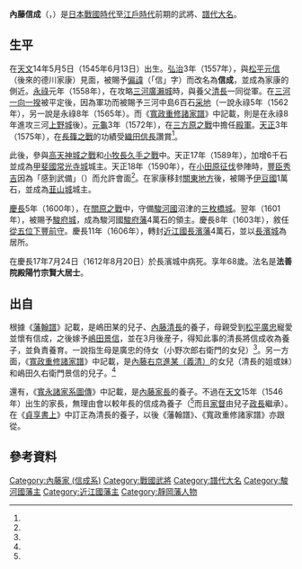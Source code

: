 {{Infobox officeholder
| name               = 內藤信成
| image              = Naitō Nobunari.jpg
| caption            = 

| office            = {{link-ja|長濱藩|長浜藩}}藩主
| term_start        = 1606年
| term_end          = 1612年
| predecessor       = 
| successor         = [[內藤信正|內藤信正]]

| office1            = [[駿府藩|駿府藩]]藩主
| term_start1        = 1601年
| term_end1          = 1606年
| predecessor1       = 
| successor1         = [[德川賴宣|德川賴宣]]

| birth_name         = 	
| birth_date         = {{birth date|1545|6|13}}<br>（[[天文_(後奈良天皇)|天文]]14年5月5日<ref name="choya"/>）
| birth_place        = 
| death_date         = {{death date and age|1612|8|20|1545|6|13}}<br>（[[慶長|慶長]]17年7月24日<ref name="kansei">《[[寬政重修諸家譜|寬政重修諸家譜]]》</ref>）
| death_place        = 
| module             = {{日本武士|child=yes
|時代= [[日本戰國時代|日本戰國時代]]—[[江戶時代|江戶時代]]前期
|幼名= 
|改名= 
|别名= 三左衛門（通稱）
|諡号= 
|神号= 
|戒名= 法善院殿陽竹宗賢大居士
|洗禮名= 
|墓所= 
|朝廷官位= [[從五位下|從五位下]][[豐前守|豐前守]]
|幕府職位= 
|主君= [[德川家康|德川家康]]→[[德川秀忠|秀忠]]
|藩= [[駿河國|駿河國]][[駿府藩|駿府藩]]主→[[近江國|近江國]][[長濱藩|長濱藩]]主
|氏族= [[內藤家_(信成系)|內藤家 (信成系)]]
|父= [[松平廣忠|松平廣忠]]<ref name="hankanfu">《[[藩翰譜|藩翰譜]]》</ref>或[[嶋田景信|嶋田景信]]<ref name="kansei"/>
|母=[[內藤氏|內藤氏]]<ref name="kansei"/>或[[小野氏|小野氏]]<ref name="choya">《朝野舊聞裒藁》</ref>
|養父= [[內藤清長|內藤清長]]<ref name="jokyo">《[[貞享書上|貞享書上]]》</ref><ref name="hankanfu"/><ref name="kansei"/>）或[[內藤家長|內藤家長]]（《[[寬永諸家系圖傳|寬永諸家系圖傳]]》）
|養母= 
|兄弟= 
|姐妹= 
|正室= [[粟生長勝|粟生筑前守長勝]]的女兒
|側室= 
|子= '''[[內藤信正|信正]]'''、[[內藤信廣|信廣]]
|女= 三條某室、[[井出正信|井出正信]]室、[[遠藤俊春|遠藤俊春]]室、[[丹羽定明|丹羽定明]]室（後來成為[[樅山貞正|樅山貞正]]室）
|養子= 
|養女= 
 }}
}}

'''內藤信成'''（{{jpn|j=内藤 信成|kana=ないとう のぶなり|rm=Naitō Nobunari}}，{{bd|1545年|6月13日|1612年|8月20日|}}）是[[日本戰國時代|日本戰國時代]]至[[江戶時代|江戶時代]]前期的武將、[[譜代大名|譜代大名]]。

== 生平 ==
在[[天文_(後奈良天皇)|天文]]14年5月5日（1545年6月13日）出生。[[弘治_(後奈良天皇)|弘治]]3年（1557年），與[[松平元信|松平元信]]（後來的德川家康）見面，被賜予[[偏諱|偏諱]]（「信」字）而改名為'''信成'''，並成為家康的側近。[[永祿|永祿]]元年（1558年），在攻略[[三河|三河]][[廣瀨城|廣瀨城]]時，與養父[[內藤清長|清長]]一同從軍。在[[三河一向一揆|三河一向一揆]]被平定後，因為軍功而被賜予三河中島6百石[[采地|采地]]（一說永祿5年（1562年），另一說是永祿8年（1565年）。而《[[寬政重修諸家譜|寬政重修諸家譜]]》中記載，則是在永祿8年進攻三河[[上野城|上野城]]後）。[[元龜|元龜]]3年（1572年），在[[三方原之戰|三方原之戰]]中擔任[[殿軍|殿軍]]。[[天正_(日本)|天正]]3年（1575年），在[[長篠之戰|長篠之戰]]的功績受[[織田信長|織田信長]]讚賞<ref name="kansei"/>。

此後，參與[[高天神城之戰|高天神城之戰]]和[[小牧長久手之戰|小牧長久手之戰]]中。天正17年（1589年），加增6千石並成為[[甲斐國|甲斐國]][[常光寺城|常光寺城]]城主。天正18年（1590年），在[[小田原征伐|小田原征伐]]參陣時，[[豐臣秀吉|豐臣秀吉]]因為「感到武備」（{{lang|ja|武備を感じ}}）而允許會面<ref name="kansei"/>。在家康移封[[關東地方|關東地方]]後，被賜予[[伊豆國|伊豆國]]1萬石，並成為[[韮山城|韮山城]]城主。

[[慶長|慶長]]5年（1600年），在[[關原之戰|關原之戰]]中，守備[[駿河國|駿河國]]沼津的[[三枚橋城|三枚橋城]]。翌年（1601年），被賜予[[駿府城|駿府城]]，成為駿河國[[駿府藩|駿府藩]]4萬石的領主。慶長8年（1603年），敘任[[從五位下|從五位下]][[豐前守|豐前守]]。慶長11年（1606年），轉封[[近江國|近江國]][[長濱藩|長濱藩]]4萬石，並以[[長濱城|長濱城]]為居所。

在慶長17年7月24日（1612年8月20日）於長濱城中病死。享年68歲。法名是'''法善院殿陽竹宗賢大居士'''。

== 出自 ==
根據《[[藩翰譜|藩翰譜]]》記載，是嶋田某的兒子、[[內藤清長|內藤清長]]的養子，母親受到[[松平廣忠|松平廣忠]]寵愛並懷有信成，之後嫁予[[嶋田景信|嶋田景信]]，並在3月後産子，得知此事的清長將信成收為養子，並負責養育。一說指生母是廣忠的侍女（小野次郎右衛門的女兒）<ref name="choya"/>。另一方面，《[[寬政重修諸家譜|寬政重修諸家譜]]》中記載，是[[內藤義清|內藤右京進某（義清）]]的女兒（清長的姐或妹）和嶋田久右衛門景信的兒子。<ref name="kansei"/>

還有，《[[寬永諸家系圖傳|寬永諸家系圖傳]]》中記載，是[[內藤家長|內藤家長]]的養子。不過在[[天文_(後奈良天皇)|天文]]15年（1546年）出生的家長，無理由會以較年長的信成為養子（<ref name="kansei"/>而且[[家督|家督]]由兒子[[內藤政長|政長]]繼承）。在《[[貞享書上|貞享書上]]》中訂正為清長的養子，以後《藩翰譜》、《寬政重修諸家譜》亦跟從。

== 參考資料 ==
{{reflist}}

{{駿府藩主|內藤氏||1601年—1606年}}
{{長濱藩主|初代|1606年—1612年}}

[[Category:內藤家_(信成系)|Category:內藤家 (信成系)]]
[[Category:戰國武將|Category:戰國武將]]
[[Category:譜代大名|Category:譜代大名]]
[[Category:駿河國藩主|Category:駿河國藩主]]
[[Category:近江國藩主|Category:近江國藩主]]
[[Category:靜岡藩人物|Category:靜岡藩人物]]